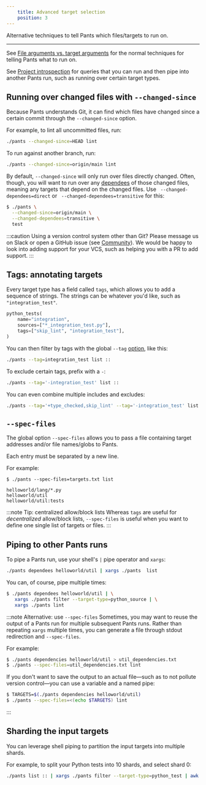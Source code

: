```yaml
---
    title: Advanced target selection
    position: 3
---
```


Alternative techniques to tell Pants which files/targets to run on.

---

See [File arguments vs. target arguments](./key-concepts/goals.mdx#file-arguments-vs-target-arguments) for the normal techniques for telling Pants what to run on.

See [Project introspection](./project-introspection.mdx) for queries that you can run and then pipe into another Pants run, such as running over certain target types.

## Running over changed files with `--changed-since`

Because Pants understands Git, it can find which files have changed since a certain commit through the `--changed-since` option.

For example, to lint all uncommitted files, run:

```bash
./pants --changed-since=HEAD lint
```

To run against another branch, run:

```bash
./pants --changed-since=origin/main lint
```

By default, `--changed-since` will only run over files directly changed. Often, though, you will want to run over any [dependees](./project-introspection.mdx) of those changed files, meaning any targets that depend on the changed files. Use ` --changed-dependees=direct` or ` --changed-dependees=transitive` for this:

```bash
$ ./pants \
  --changed-since=origin/main \
  --changed-dependees=transitive \
  test
```

:::caution Using a version control system other than Git?
Please message us on Slack or open a GitHub issue (see [Community](/community/getting-help)). We would be happy to look into adding support for your VCS, such as helping you with a PR to add support.
:::

## Tags: annotating targets

Every target type has a field called `tags`, which allows you to add a sequence of strings. The strings can be whatever you'd like, such as `"integration_test"`.

```python title="BUILD"
python_tests(
    name="integration",
    sources=["*_integration_test.py"],
    tags=["skip_lint", "integration_test"],
)
```

You can then filter by tags with the global `--tag` [option](../../reference/global-options.mdx#section-tag), like this:

```bash
./pants --tag=integration_test list ::
```

To exclude certain tags, prefix with a `-`:

```bash
./pants --tag='-integration_test' list ::
```

You can even combine multiple includes and excludes:

```bash
./pants --tag='+type_checked,skip_lint' --tag='-integration_test' list ::
```

## `--spec-files`

The global option `--spec-files` allows you to pass a file containing target addresses and/or file names/globs to Pants.

Each entry must be separated by a new line.

For example:

```text title="Shell"
$ ./pants --spec-files=targets.txt list
```

```text title="targets.txt"
helloworld/lang/*.py
helloworld/util
helloworld/util:tests
```

:::note Tip: centralized allow/block lists
Whereas `tags` are useful for _decentralized_ allow/block lists, `--spec-files` is useful when you want to define one single list of targets or files.
:::

## Piping to other Pants runs

To pipe a Pants run, use your shell's `|` pipe operator and `xargs`:

```bash
./pants dependees helloworld/util | xargs ./pants  list
```

You can, of course, pipe multiple times:

```bash
$ ./pants dependees helloworld/util | \
   xargs ./pants filter --target-type=python_source | \
   xargs ./pants lint
```

:::note Alternative: use `--spec-files`
Sometimes, you may want to reuse the output of a Pants run for multiple subsequent Pants runs. Rather than repeating `xargs` multiple times, you can generate a file through stdout redirection and `--spec-files`.

For example:

```bash
$ ./pants dependencies helloworld/util > util_dependencies.txt
$ ./pants --spec-files=util_dependencies.txt lint
```

If you don't want to save the output to an actual file—such as to not pollute version control—you can use a variable and a named pipe:

```bash
$ TARGETS=$(./pants dependencies helloworld/util)
$ ./pants --spec-files=<(echo $TARGETS) lint
```

:::

## Sharding the input targets

You can leverage shell piping to partition the input targets into multiple shards.

For example, to split your Python tests into 10 shards, and select shard 0:

```bash
./pants list :: | xargs ./pants filter --target-type=python_test | awk 'NR % 10 == 0' | ./pants test
```
